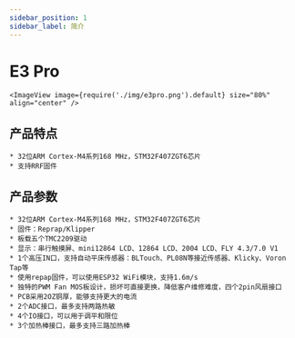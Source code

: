```yaml
---
sidebar_position: 1
sidebar_label: 简介
---
```



# E3 Pro

    <ImageView image={require('./img/e3pro.png').default} size="80%" align="center" />

## 产品特点

    * 32位ARM Cortex-M4系列168 MHz，STM32F407ZGT6芯片
    * 支持RRF固件



## 产品参数

    * 32位ARM Cortex-M4系列168 MHz，STM32F407ZGT6芯片
    * 固件：Reprap/Klipper
    * 板载五个TMC2209驱动
    * 显示：串行触摸屏、mini12864 LCD、12864 LCD、2004 LCD、FLY 4.3/7.0 V1
    * 1个高压IN口，支持自动平床传感器：BLTouch、PL08N等接近传感器、Klicky、Voron Tap等
    * 使用repap固件，可以使用ESP32 WiFi模块，支持1.6m/s
    * 独特的PWM Fan MOS板设计，损坏可直接更换，降低客户维修难度，四个2pin风扇接口
    * PCB采用2OZ铜厚，能够支持更大的电流
    * 2个ADC接口，最多支持两路热敏
    * 4个IO接口，可以用于调平和限位
    * 3个加热棒接口，最多支持三路加热棒
